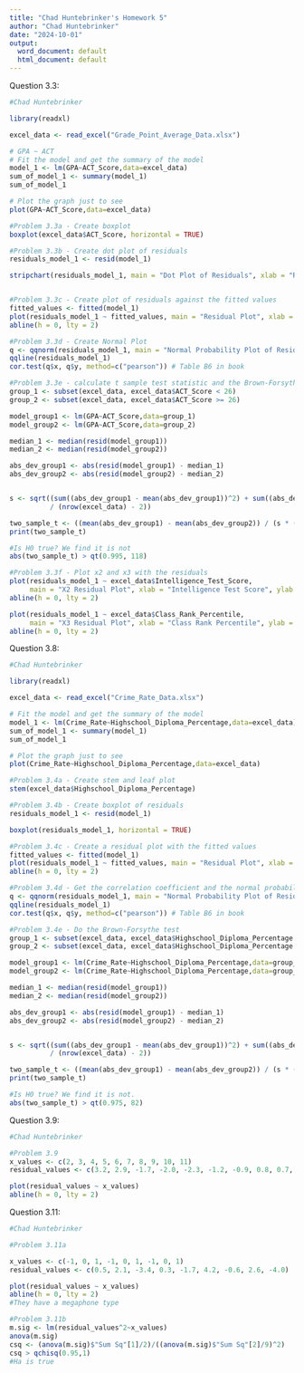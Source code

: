 ```yaml
---
title: "Chad Huntebrinker's Homework 5"
author: "Chad Huntebrinker"
date: "2024-10-01"
output:
  word_document: default
  html_document: default
---
```


Question 3.3:
```r
#Chad Huntebrinker

library(readxl)

excel_data <- read_excel("Grade_Point_Average_Data.xlsx")

# GPA ~ ACT
# Fit the model and get the summary of the model
model_1 <- lm(GPA~ACT_Score,data=excel_data)
sum_of_model_1 <- summary(model_1)
sum_of_model_1

# Plot the graph just to see
plot(GPA~ACT_Score,data=excel_data)

#Problem 3.3a - Create boxplot
boxplot(excel_data$ACT_Score, horizontal = TRUE)

#Problem 3.3b - Create dot plot of residuals
residuals_model_1 <- resid(model_1)

stripchart(residuals_model_1, main = "Dot Plot of Residuals", xlab = "Residuals", method = "jitter")


#Problem 3.3c - Create plot of residuals against the fitted values
fitted_values <- fitted(model_1)
plot(residuals_model_1 ~ fitted_values, main = "Residual Plot", xlab = "Fitted Values", ylab = "Residuals")
abline(h = 0, lty = 2)

#Problem 3.3d - Create Normal Plot
q <- qqnorm(residuals_model_1, main = "Normal Probability Plot of Residuals")
qqline(residuals_model_1)
cor.test(q$x, q$y, method=c("pearson")) # Table B6 in book

#Problem 3.3e - calculate t sample test statistic and the Brown-Forsythe test
group_1 <- subset(excel_data, excel_data$ACT_Score < 26)
group_2 <- subset(excel_data, excel_data$ACT_Score >= 26)

model_group1 <- lm(GPA~ACT_Score,data=group_1)
model_group2 <- lm(GPA~ACT_Score,data=group_2)

median_1 <- median(resid(model_group1))
median_2 <- median(resid(model_group2))

abs_dev_group1 <- abs(resid(model_group1) - median_1)
abs_dev_group2 <- abs(resid(model_group2) - median_2)


s <- sqrt((sum((abs_dev_group1 - mean(abs_dev_group1))^2) + sum((abs_dev_group2 - mean(abs_dev_group1))^2)) 
          / (nrow(excel_data) - 2))

two_sample_t <- ((mean(abs_dev_group1) - mean(abs_dev_group2)) / (s * (sqrt(1/nrow(group_1) + 1/nrow(group_2)))))
print(two_sample_t)

#Is H0 true? We find it is not
abs(two_sample_t) > qt(0.995, 118)

#Problem 3.3f - Plot x2 and x3 with the residuals
plot(residuals_model_1 ~ excel_data$Intelligence_Test_Score, 
     main = "X2 Residual Plot", xlab = "Intelligence Test Score", ylab = "Residuals")
abline(h = 0, lty = 2)

plot(residuals_model_1 ~ excel_data$Class_Rank_Percentile, 
     main = "X3 Residual Plot", xlab = "Class Rank Percentile", ylab = "Residuals")
abline(h = 0, lty = 2)


```

Question 3.8:
```r
#Chad Huntebrinker

library(readxl)

excel_data <- read_excel("Crime_Rate_Data.xlsx")

# Fit the model and get the summary of the model
model_1 <- lm(Crime_Rate~Highschool_Diploma_Percentage,data=excel_data)
sum_of_model_1 <- summary(model_1)
sum_of_model_1

# Plot the graph just to see
plot(Crime_Rate~Highschool_Diploma_Percentage,data=excel_data)

#Problem 3.4a - Create stem and leaf plot
stem(excel_data$Highschool_Diploma_Percentage)

#Problem 3.4b - Create boxplot of residuals
residuals_model_1 <- resid(model_1)

boxplot(residuals_model_1, horizontal = TRUE)

#Problem 3.4c - Create a residual plot with the fitted values
fitted_values <- fitted(model_1)
plot(residuals_model_1 ~ fitted_values, main = "Residual Plot", xlab = "Fitted Values", ylab = "Residuals")
abline(h = 0, lty = 2)

#Problem 3.4d - Get the correlation coefficient and the normal probability plot
q <- qqnorm(residuals_model_1, main = "Normal Probability Plot of Residuals")
qqline(residuals_model_1)
cor.test(q$x, q$y, method=c("pearson")) # Table B6 in book

#Problem 3.4e - Do the Brown-Forsythe test
group_1 <- subset(excel_data, excel_data$Highschool_Diploma_Percentage < 69)
group_2 <- subset(excel_data, excel_data$Highschool_Diploma_Percentage >= 69)

model_group1 <- lm(Crime_Rate~Highschool_Diploma_Percentage,data=group_1)
model_group2 <- lm(Crime_Rate~Highschool_Diploma_Percentage,data=group_2)

median_1 <- median(resid(model_group1))
median_2 <- median(resid(model_group2))

abs_dev_group1 <- abs(resid(model_group1) - median_1)
abs_dev_group2 <- abs(resid(model_group2) - median_2)


s <- sqrt((sum((abs_dev_group1 - mean(abs_dev_group1))^2) + sum((abs_dev_group2 - mean(abs_dev_group1))^2)) 
          / (nrow(excel_data) - 2))

two_sample_t <- ((mean(abs_dev_group1) - mean(abs_dev_group2)) / (s * (sqrt(1/nrow(group_1) + 1/nrow(group_2)))))
print(two_sample_t)

#Is H0 true? We find it is not.
abs(two_sample_t) > qt(0.975, 82)


```

Question 3.9:
```r
#Chad Huntebrinker

#Problem 3.9
x_values <- c(2, 3, 4, 5, 6, 7, 8, 9, 10, 11)
residual_values <- c(3.2, 2.9, -1.7, -2.0, -2.3, -1.2, -0.9, 0.8, 0.7, 0.5)

plot(residual_values ~ x_values)
abline(h = 0, lty = 2)

```

Question 3.11:
```r
#Chad Huntebrinker

#Problem 3.11a

x_values <- c(-1, 0, 1, -1, 0, 1, -1, 0, 1)
residual_values <- c(0.5, 2.1, -3.4, 0.3, -1.7, 4.2, -0.6, 2.6, -4.0)

plot(residual_values ~ x_values)
abline(h = 0, lty = 2)
#They have a megaphone type

#Problem 3.11b
m.sig <- lm(residual_values^2~x_values)
anova(m.sig)
csq <- (anova(m.sig)$"Sum Sq"[1]/2)/((anova(m.sig)$"Sum Sq"[2]/9)^2)
csq > qchisq(0.95,1)
#Ha is true

```

